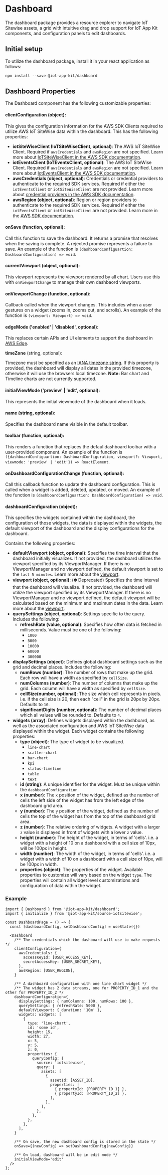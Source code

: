 
<Meta title="Components/Dashboard" />

# Dashboard

The dashboard package provides a resource explorer to navigate IoT Sitewise assets, a grid with intuitive drag and drop support for IoT App Kit components, and configuration panels to edit dashboards.

## Initial setup

To utilize the dashboard package, install it in your react application as follows:

```js
npm install --save @iot-app-kit/dashboard
```

## Dashboard Properties

The Dashboard component has the following customizable properties:

#### clientConfiguration (object): 

This gives the configuration information for the AWS SDK Clients required to utilize AWS IoT SiteWise data within the dashboard. 
This has the following properties:

- **iotSiteWiseClient (IoTSiteWiseClient, optional)**: The AWS IoT SiteWise Client. Required if `awsCredentials` and `awsRegion` are not specified. Learn more about [IoTSiteWiseClient in the AWS SDK documentation](https://docs.aws.amazon.com/AWSJavaScriptSDK/v3/latest/clients/client-iotsitewise/).
- **iotEventsClient (IoTEventsClient, optional)**: The AWS IoT SiteWise Client. Required if `awsCredentials` and `awsRegion` are not specified. Learn more about [IotEventsClient in the AWS SDK documentation](https://docs.aws.amazon.com/AWSJavaScriptSDK/v3/latest/clients/client-iot-events/).
- **awsCredentials (object, optional)**: Credentials or credential providers to authenticate to the required SDK services. Required if either the `iotEventsClient` or `iotSiteWiseClient` are not provided. Learn more about [credential providers in the AWS SDK documentation](https://docs.aws.amazon.com/AWSJavaScriptSDK/v3/latest/modules/_aws_sdk_credential_providers.html).
- **awsRegion (object, optional)**: Region or region providers to authenticate to the required SDK services. Required if either the `iotEventsClient` or `iotSiteWiseClient` are not provided. Learn more in the [AWS SDK documentation](https://docs.aws.amazon.com/AWSJavaScriptSDK/v3/latest/index.html).

#### onSave (function, optional): 

Call this function to save the dashboard. It returns a promise that resolves when the saving is complete. 
A rejected promise represents a failure to save. An example of the function is
`(dashboardConfiguartion: DashboardConfiguration) => void`.

#### currentViewport (object, optional): 

This viewport represents the viewport rendered by all chart. Users use this with `onViewportChange` 
to manage their own dashbaord viewports. 

#### onViewportChange (function, optional): 

Callback called when the viewport changes. This includes when a user gestures on a widget (zooms in, zooms out, and scrolls). 
An example of the function is `(viewport: Viewport) => void`.

#### edgeMode ('enabled' | 'disabled', optional): 

This replaces certain APIs and UI elements to support the dashboard in [AWS Edge](https://aws.amazon.com/edge/). 

**timeZone** (string, optional): 

Timezone must be specified as an [IANA timezone string](https://ftp.iana.org/tz/tzdb-2020f/zone1970.tab). If this property is provided, the dashboard will display all dates in the provided timezone, otherwise it will use the browsers local timezone. **Note:** Bar chart and Timeline charts are not currently supported.

#### initialViewMode ('preview' | 'edit', optional): 

This represents the initial viewmode of the dashboard when it loads.

#### name (string, optional): 

Specifies the dashboard name visible in the default toolbar.

#### toolbar (function, optional): 

This renders a function that replaces the defaul dashboard toolbar with a user-provided component. An example of the function is
`({dashboardConfiguartion: DashboardConfiguration, viewport?: Viewport, viewmode: 'preview' | 'edit'}) => ReactElement`.

#### onDashboardConfigurationChange (function, optional): 

Call this callback function to update the dashboard configuration. This is called when a widget is added, deleted, updated, or moved. 
An example of the function is `(dashboardConfiguartion: DashboardConfiguration) => void`.

#### dashboardConfiguration (object): 

This specifies the widgets contained within the dashboard, the configuration of those widgets, the data is displayed within the widgets, the default viewport of the dashboard
and the display configurations for the dashboard. 

Contains the following properties:

- **defaultViewport (object, optional)**: Specifies the time interval that the dashboard initially visualizes. If not provided, the dashboard utilizes the viewport specified by its ViewportManager. 
If there is no ViewportManager and no viewport defined, the default viewport is set to the `last 5 minutes`. Learn more about the [viewport](/docs/core-viewport--docs).
- **viewport (object, optional)**: (⛔️ Deprecated) Specifies the time interval that the dashboard will visualize. If not provided, the dashboard will utilize the viewport specified by its ViewportManager. If there is no ViewportManager and no viewport defined, the default viewport will be calculated based on the minimum and maximum dates in the data. Learn more about the [viewport](/docs/core-viewport--docs).
- **querySettings (object, optional)**: Settings specific to the query. Includes the following:
  - **refreshRate (value, optional)**: Specifies how often data is fetched in milliseconds. Value must be one of the following:
    - `1000`
    - `5000`
    - `10000`
    - `60000`
    - `300000`
- **displaySettings (object)**: Defines global dashboard settings such as the grid and decimal places. Includes the following:
  - **numRows (number)**: The number of rows that make up the grid. Each row will have a width as specified by `cellSize`.
  - **numColumns (number)**: The number of columns that make up the grid. Each column will have a width as specified by `cellSize`.
  - **cellSize(number, optional)**: The size which cell represents in pixels. i.e. if the cell size is 20, then each "cell" in the grid is 20px by 20px. Defaults to `10`.
  - **significantDigits (number, optional)**: The number of decimal places which all values will be rounded to. Defaults to `4`.
- **widgets (array)**: Defines widgets displayed within the dashboard, as well as the associated configuration and AWS IoT SiteWise data displayed within the widget. Each widget contains the following properties:
  - **type (object)**: The type of widget to be visualized.
    - `line-chart`
    - `scatter-chart`
    - `bar-chart`
    - `kpi`
    - `status-timeline`
    - `table`
    - `text`
  - **id (string)**: A unique identifier for the widget. Must be unique within the `dashboardConfiguration`.
  - **x (number)**: The `x` position of the widget, defined as the number of cells the left side of the widget has from the left edge of the dashboard grid area.
  - **y (number)**: The `y` position of the widget, defined as the number of cells the top of the widget has from the top of the dashboard grid area.
  - **z (number)**: The relative ordering of widgets. A widget with a larger `z` value is displayed in front of widgets with a lower `z` value.
  - **height (number)**: The height of the widget, in terms of 'cells'. i.e. a widget with a height of 10 on a dashboard with a cell size of 10px, will be 100px in height.
  - **width (number)**: The width of the widget, in terms of 'cells'. i.e. a widget with a width of 10 on a dashboard with a cell size of 10px, will be 100px in width.
  - **properties (object)**: The properties of the widget. Available properties to customize will vary based on the widget `type`. The properties will contain all widget level customizations
    and configuration of data within the widget.


### Example

```
import { Dashboard } from '@iot-app-kit/dashboard';
import { initialize } from '@iot-app-kit/source-iotsitewise';

const DashboardPage = () => {
  const [dashboardConfig, setDashboardConfig] = useState({})

  <Dashboard
    /** The credentials which the dashboard will use to make requests */
    clientConfiguration={
      awsCredentials: {
        accessKeyId: [USER_ACCESS_KEY],
        secretAccessKey: [USER_SECRET_KEY],
      },
      awsRegion: [USER_REGION],
    }

    /** A dashboard configuration with one line chart widget */
    /** The widget has 2 data streams, one for PROPERTY_ID_1 and the other for PROPERTY_ID_2 */
    dashboardConfiguration={
      displaySettings: { numColumns: 100, numRows: 100 },
      querySettings: { refreshRate: 5000 },
      defaultViewport: { duration: '10m' },
      widgets: widgets: [
        {
          type: 'line-chart',
          id: 'some id',
          height: 15,
          width: 27,
          x: 5,
          y: 5,
          z: 0,
          properties: {
            queryConfig: {
              source: 'iotsitewise',
              query: {
                assets: [
                  {
                    assetId: [ASSET_ID],
                    properties: [
                      { propertyId: [PROPERTY_ID_1] },
                      { propertyId: [PROPERTY_ID_2] },
                    ],
                  },
                ],
              },
            },
          },
        },
      ],
    }

    /** On save, the new dashboard config is stored in the state */
    onSave={(newConfig) => setDashboardConfig(newConfig)}

    /** On load, dashboard will be in edit mode */
    initialViewMode='edit'
  /> 
};

```